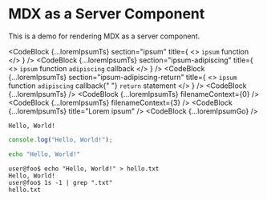 
# MDX as a Server Component

This is a demo for rendering MDX as a server component.

<CodeBlock
  {...loremIpsumTs}
  section="ipsum"
  title={
    <>
      <code>ipsum</code> function
    </>
  }
/>
<CodeBlock
  {...loremIpsumTs}
  section="ipsum-adipiscing"
  title={
    <>
      <code>ipsum</code> function <code>adipiscing</code> callback
    </>
  }
/>
<CodeBlock
  {...loremIpsumTs}
  section="ipsum-adipiscing-return"
  title={
    <>
      <code>ipsum</code> function <code>adipiscing</code> callback{" "}
      <code>return</code> statement
    </>
  }
/>
<CodeBlock {...loremIpsumTs} />
<CodeBlock {...loremIpsumTs} filenameContext={0} />
<CodeBlock {...loremIpsumTs} filenameContext={3} />
<CodeBlock {...loremIpsumTs} title="Lorem ipsum" />
<CodeBlock {...loremIpsumGo} />

```
Hello, World!
```

```ts title="hello-world.ts"
console.log("Hello, World!");
```

```sh
echo "Hello, World!"
```

```console
user@foo$ echo "Hello, World!" > hello.txt
Hello, World!
user@foo$ 1s -1 | grep ".txt"
hello.txt
```
